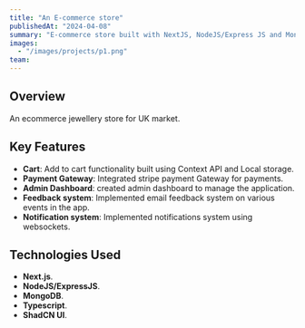 ```yaml
---
title: "An E-commerce store"
publishedAt: "2024-04-08"
summary: "E-commerce store built with NextJS, NodeJS/Express JS and MongoDB. used stripe for payments."
images:
  - "/images/projects/p1.png"
team:
---
```


## Overview

An ecommerce jewellery store for UK market.

## Key Features

- **Cart**: Add to cart functionality built using Context API and Local storage.
- **Payment Gateway**: Integrated stripe payment Gateway for payments.
- **Admin Dashboard**: created admin dashboard to manage the application.
- **Feedback system**: Implemented email feedback system on various events in the app.
- **Notification system**: Implemented notifications system using websockets.

## Technologies Used

- **Next.js**.
- **NodeJS/ExpressJS**.
- **MongoDB**.
- **Typescript**.
- **ShadCN UI**.
